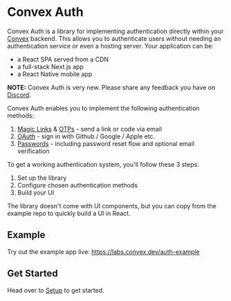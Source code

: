 # Convex Auth

Convex Auth is a library for implementing authentication directly within your
[Convex](https://convex.dev) backend. This allows you to authenticate users
without needing an authentication service or even a hosting server. Your
application can be:

- a React SPA served from a CDN
- a full-stack Next.js app
- a React Native mobile app

**NOTE:** Convex Auth is very new. Please share any feedback you have on
[Discord](https://convex.dev/community).

Convex Auth enables you to implement the following authentication methods:

1. [Magic Links](/config/email) & [OTPs](/config/otps) - send a link or code via
   email
2. [OAuth](/config/oauth) - sign in with Github / Google / Apple etc.
3. [Passwords](/config/passwords) - including password reset flow and optional
   email verification

To get a working authentication system, you'll follow these 3 steps:

1. Set up the library
2. Configure chosen authentication methods
3. Build your UI

The library doesn't come with UI components, but you can copy from the example
repo to quickly build a UI in React.

## Example

Try out the example app live: https://labs.convex.dev/auth-example

## Get Started

Head over to [Setup](/setup) to get started.
